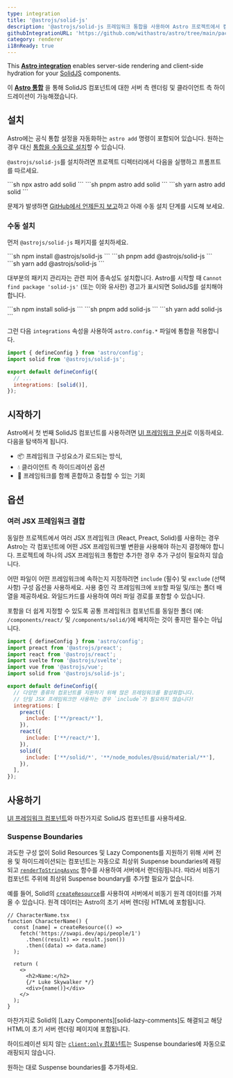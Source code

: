 ```yaml
---
type: integration
title: '@astrojs/solid-js'
description: '@astrojs/solid-js 프레임워크 통합을 사용하여 Astro 프로젝트에서 컴포넌트 지원을 확장하는 방법을 알아보세요.'
githubIntegrationURL: 'https://github.com/withastro/astro/tree/main/packages/integrations/solid/'
category: renderer
i18nReady: true
---
```



This **[Astro integration][astro-integration]** enables server-side rendering and client-side hydration for your [SolidJS](https://www.solidjs.com/) components.

이 **[Astro 통합][astro-integration]** 을 통해 SolidJS 컴포넌트에 대한 서버 측 렌더링 및 클라이언트 측 하이드레이션이 가능해졌습니다.

## 설치

Astro에는 공식 통합 설정을 자동화하는 `astro add` 명령이 포함되어 있습니다. 원하는 경우 대신 [통합을 수동으로 설치](#수동-설치)할 수 있습니다.

`@astrojs/solid-js`를 설치하려면 프로젝트 디렉터리에서 다음을 실행하고 프롬프트를 따르세요.

<PackageManagerTabs>
  <Fragment slot="npm">
  ```sh
  npx astro add solid
  ```
  </Fragment>
  <Fragment slot="pnpm">
  ```sh
  pnpm astro add solid
  ```
  </Fragment>
  <Fragment slot="yarn">
  ```sh
  yarn astro add solid
  ```
  </Fragment>
</PackageManagerTabs>

문제가 발생하면 [GitHub에서 언제든지 보고](https://github.com/withastro/astro/issues)하고 아래 수동 설치 단계를 시도해 보세요.

### 수동 설치

먼저 `@astrojs/solid-js` 패키지를 설치하세요.

<PackageManagerTabs>
  <Fragment slot="npm">
  ```sh
  npm install @astrojs/solid-js
  ```
  </Fragment>
  <Fragment slot="pnpm">
  ```sh
  pnpm add @astrojs/solid-js
  ```
  </Fragment>
  <Fragment slot="yarn">
  ```sh
  yarn add @astrojs/solid-js
  ```
  </Fragment>
</PackageManagerTabs>

대부분의 패키지 관리자는 관련 피어 종속성도 설치합니다. Astro를 시작할 때 `Cannot find package 'solid-js'` (또는 이와 유사한) 경고가 표시되면 SolidJS를 설치해야 합니다.

<PackageManagerTabs>
  <Fragment slot="npm">
  ```sh
  npm install solid-js
  ```
  </Fragment>
  <Fragment slot="pnpm">
  ```sh
  pnpm add solid-js
  ```
  </Fragment>
  <Fragment slot="yarn">
  ```sh
  yarn add solid-js
  ```
  </Fragment>
</PackageManagerTabs>

그런 다음 `integrations` 속성을 사용하여 `astro.config.*` 파일에 통합을 적용합니다.

```js title="astro.config.mjs" ins={2} ins="solid()"
import { defineConfig } from 'astro/config';
import solid from '@astrojs/solid-js';

export default defineConfig({
  // ...
  integrations: [solid()],
});
```

## 시작하기

Astro에서 첫 번째 SolidJS 컴포넌트를 사용하려면 [UI 프레임워크 문서][astro-ui-frameworks]로 이동하세요. 다음을 탐색하게 됩니다.

* 📦 프레임워크 구성요소가 로드되는 방식,
* 💧 클라이언트 측 하이드레이션 옵션
* 🤝 프레임워크를 함께 혼합하고 중첩할 수 있는 기회

## 옵션

### 여러 JSX 프레임워크 결합

동일한 프로젝트에서 여러 JSX 프레임워크 (React, Preact, Solid)를 사용하는 경우 Astro는 각 컴포넌트에 어떤 JSX 프레임워크별 변환을 사용해야 하는지 결정해야 합니다. 프로젝트에 하나의 JSX 프레임워크 통합만 추가한 경우 추가 구성이 필요하지 않습니다.

어떤 파일이 어떤 프레임워크에 속하는지 지정하려면 `include` (필수) 및 `exclude` (선택 사항) 구성 옵션을 사용하세요. 사용 중인 각 프레임워크에 `포함`할 파일 및/또는 폴더 배열을 제공하세요. 와일드카드를 사용하여 여러 파일 경로를 포함할 수 있습니다.

포함을 더 쉽게 지정할 수 있도록 공통 프레임워크 컴포넌트를 동일한 폴더 (예: `/components/react/` 및 `/components/solid/`)에 배치하는 것이 좋지만 필수는 아닙니다.

```js title="astro.config.mjs"
import { defineConfig } from 'astro/config';
import preact from '@astrojs/preact';
import react from '@astrojs/react';
import svelte from '@astrojs/svelte';
import vue from '@astrojs/vue';
import solid from '@astrojs/solid-js';

export default defineConfig({
  // 다양한 종류의 컴포넌트를 지원하기 위해 많은 프레임워크를 활성화합니다.
  // 단일 JSX 프레임워크만 사용하는 경우 `include`가 필요하지 않습니다!
  integrations: [
    preact({
      include: ['**/preact/*'],
    }),
    react({
      include: ['**/react/*'],
    }),
    solid({
      include: ['**/solid/*', '**/node_modules/@suid/material/**'],
    }),
  ],
});
```

## 사용하기

[UI 프레임워크 컴포넌트](/ko/core-concepts/framework-components/)와 마찬가지로 SolidJS 컴포넌트를 사용하세요.

### Suspense Boundaries

과도한 구성 없이 Solid Resources 및 Lazy Components를 지원하기 위해 서버 전용 및 하이드레이션되는 컴포넌트는 자동으로 최상위 Suspense boundaries에 래핑되고 [`renderToStringAsync`][solid-render-to-string-async] 함수를 사용하여 서버에서 렌더링됩니다. 따라서 비동기 컴포넌트 주위에 최상위 Suspense boundary를 추가할 필요가 없습니다.

예를 들어, Solid의 [`createResource`][solid-create-resource]를 사용하여 서버에서 비동기 원격 데이터를 가져올 수 있습니다. 원격 데이터는 Astro의 초기 서버 렌더링 HTML에 포함됩니다.

```tsx
// CharacterName.tsx
function CharacterName() {
  const [name] = createResource(() =>
    fetch('https://swapi.dev/api/people/1')
      .then((result) => result.json())
      .then((data) => data.name)
  );

  return (
    <>
      <h2>Name:</h2>
      {/* Luke Skywalker */}
      <div>{name()}</div>
    </>
  );
}
```

마찬가지로 Solid의 [Lazy Components][solid-lazy-comments]도 해결되고 해당 HTML이 초기 서버 렌더링 페이지에 포함됩니다.

하이드레이션 되지 않는 [`client:only` 컴포넌트][astro-client-only]는 Suspense boundaries에 자동으로 래핑되지 않습니다.

원하는 대로 Suspense boundaries를 추가하세요.

[astro-integration]: /ko/guides/integrations-guide/

[astro-ui-frameworks]: /ko/core-concepts/framework-components/#프레임워크-컴포넌트-사용하기

[astro-client-only]: /ko/reference/directives-reference/#clientonly

[solid-render-to-string-async]: https://www.solidjs.com/docs/latest/api#rendertostringasync

[solid-create-resource]: https://www.solidjs.com/docs/latest/api#createresource

[solid-lazy-components]: https://www.solidjs.com/docs/latest/api#lazy

